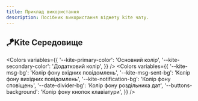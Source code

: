 ```yaml
---
title: Приклад використання
description: Посібник використання віджету kite чату.
---
```


<h2 class="!text-kite-primary-color"><span class="inline-block animate-wave origin-[30%_center]">🪁</span>Kite Cередовище</h2>

<Sandbox
    textboxPlaceholder="Введіть текст"
    textboxLabel="Відправити повідомлення"
    outgoingLabel="Отримані повідомлення"
    sendLabel="Відправити"
    openLabel="Відкрити"
    closeLabel="Закрити"
/>
<Colors
    variables={{
        '--kite-primary-color': 'Основний колір',
        '--kite-secondary-color': 'Додатковий колір',
    }}
/>
<Colors
    variables={{
        '--kite-msg-bg': 'Колір фону вхідних повідомлень',
        '--kite-msg-sent-bg': 'Колір фону вихідних повідомлень',
        '--kite-notification-bg': 'Колір фону сповіщень',
        '--date-divider-bg': 'Колір фону роздільника дат',
        '--buttons-background': 'Колір фону кнопок клавіатури',
    }}
/>